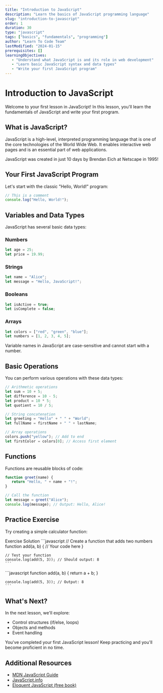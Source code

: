 ```yaml
---
title: "Introduction to JavaScript"
description: "Learn the basics of JavaScript programming language"
slug: "introduction-to-javascript"
order: 1
duration: 30
type: "javascript"
tags: ["basics", "fundamentals", "programming"]
author: "Learn To Code Team"
lastModified: "2024-01-15"
prerequisites: []
learningObjectives:
   - "Understand what JavaScript is and its role in web development"
   - "Learn basic JavaScript syntax and data types"
   - "Write your first JavaScript program"
---
```


# Introduction to JavaScript

Welcome to your first lesson in JavaScript! In this lesson, you'll learn the
fundamentals of JavaScript and write your first program.

## What is JavaScript?

JavaScript is a high-level, interpreted programming language that is one of the
core technologies of the World Wide Web. It enables interactive web pages and is
an essential part of web applications.

<Callout type='info' title='Did you know?'>
   JavaScript was created in just 10 days by Brendan Eich at Netscape in 1995!
</Callout>

## Your First JavaScript Program

Let's start with the classic "Hello, World!" program:

```javascript
// This is a comment
console.log("Hello, World!");
```

## Variables and Data Types

JavaScript has several basic data types:

### Numbers

```javascript
let age = 25;
let price = 19.99;
```

### Strings

```javascript
let name = "Alice";
let message = "Hello, JavaScript!";
```

### Booleans

```javascript
let isActive = true;
let isComplete = false;
```

### Arrays

```javascript
let colors = ["red", "green", "blue"];
let numbers = [1, 2, 3, 4, 5];
```

<Callout type='warning' title='Variable Naming'>
   Variable names in JavaScript are case-sensitive and cannot start with a
   number.
</Callout>

## Basic Operations

You can perform various operations with these data types:

```javascript
// Arithmetic operations
let sum = 10 + 5;
let difference = 10 - 5;
let product = 10 * 5;
let quotient = 10 / 5;

// String concatenation
let greeting = "Hello" + " " + "World";
let fullName = firstName + " " + lastName;

// Array operations
colors.push("yellow"); // Add to end
let firstColor = colors[0]; // Access first element
```

## Functions

Functions are reusable blocks of code:

```javascript
function greet(name) {
   return "Hello, " + name + "!";
}

// Call the function
let message = greet("Alice");
console.log(message); // Output: Hello, Alice!
```

## Practice Exercise

Try creating a simple calculator function:

<CodeTabs defaultValue="exercise">
  <TabsList>
    <TabsTrigger value="exercise">Exercise</TabsTrigger>
    <TabsTrigger value="solution">Solution</TabsTrigger>
  </TabsList>
  
  <TabsContent value="exercise">
    ```javascript
    // Create a function that adds two numbers
    function add(a, b) {
        // Your code here
    }

    // Test your function
    console.log(add(5, 3)); // Should output: 8
    ```

  </TabsContent>
  
  <TabsContent value="solution">
    ```javascript
    function add(a, b) {
        return a + b;
    }

    console.log(add(5, 3)); // Output: 8
    ```

  </TabsContent>
</CodeTabs>

## What's Next?

In the next lesson, we'll explore:

- Control structures (if/else, loops)
- Objects and methods
- Event handling

<Callout type='success' title='Congratulations!'>
   You've completed your first JavaScript lesson! Keep practicing and you'll
   become proficient in no time.
</Callout>

## Additional Resources

- [MDN JavaScript Guide](https://developer.mozilla.org/en-US/docs/Web/JavaScript/Guide)
- [JavaScript.info](https://javascript.info/)
- [Eloquent JavaScript (free book)](https://eloquentjavascript.net/)
